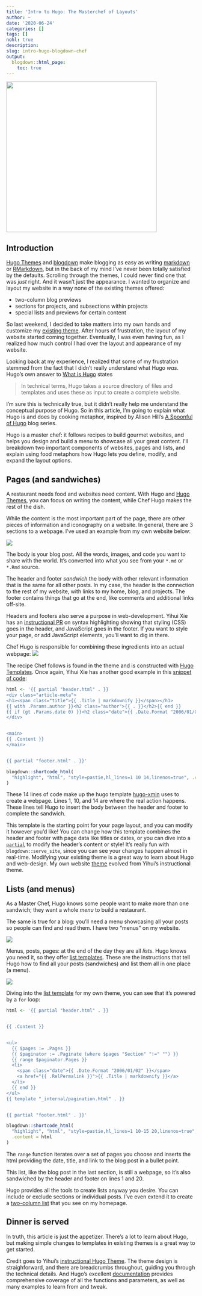 ```yaml
---
title: 'Intro to Hugo: The Masterchef of Layouts'
author: ~
date: '2020-06-24'
categories: []
tags: []
nohl: true
description:
slug: intro-hugo-blogdown-chef
output:
  blogdown::html_page:
    toc: true
---
```


<img src="/blog/intro-hugo-blogdown-chef/hugo-chef.svg"
  align="center"
  height=400
  style="background-color: white; padding-right: 0px;"
/>

## Introduction

[Hugo Themes](https://themes.gohugo.io/) and [blogdown](https://bookdown.org/yihui/blogdown/) 
make blogging as easy as writing [markdown](https://gohugo.io/content-management/formats/#learn-markdown)
or [RMarkdown](https://rmarkdown.rstudio.com/),
but in the back of my mind I've never been totally satisfied by the defaults. 
Scrolling through the themes, I could never find one that was _just_ right.
And it wasn't just the appearance. I wanted to organize and layout my website
in a way none of the existing themes offered:

* two-column blog previews
* sections for projects, and subsections within projects
* special lists and previews for certain content

So last weekend, I decided to take matters into my own hands and customize my
[existing theme](https://github.com/yihui/hugo-xmin). 
After hours of frustration, the layout of my website started coming
together. Eventually, I was even having fun, as I realized how much control I
had over the layout and appearance of my website. 

Looking back at my experience, I realized that some of my frustration stemmed 
from the fact that I didn't really understand what Hugo _was_. 
Hugo's own answer to [What is Hugo](https://gohugo.io/about/what-is-hugo/) states

> In technical terms, Hugo takes a source directory of files and templates and uses these as input to create a complete website.

I'm sure this is technically true, but it didn't really help me understand the 
conceptual purpose of Hugo. 
So in this article, I'm going to explain what Hugo is and does by cooking metaphor, 
inspired by Alison Hill's [A Spoonful of Hugo](https://alison.rbind.io/post/2019-02-19-hugo-archetypes/)
blog series. 

Hugo is a master chef: it follows recipes to build
gourmet websites, and helps you design and build a menu to showcase all your
great content. I'll breakdown two important components of websites, pages and lists,
and explain using food metaphors how Hugo lets you define, modify, and expand
the layout options. 

## Pages (and sandwiches)

A restaurant needs food and websites need content. With Hugo and 
[Hugo Themes](https://themes.gohugo.io/), you can focus on writing the content,
while Chef Hugo makes the rest of the dish. 

While the content is the most important part of the page, there are other
pieces of information and iconography on a website. In general, there are
3 sections to a webpage. I've used an example from my own website below:

![](webpage.svg)

The body is your blog post. All the words, images, and code you want to share
with the world. It's converted into what you see from your `*.md` or `*.Rmd` 
source.

The header and footer _sandwich_ the body with other relevant information
that is the same for all other posts. 
In my case, the header is the connection to the rest of my website, with
links to my home, blog, and projects.
The footer contains things that go at the end, like comments and additional
links off-site. 

Headers and footers also serve a purpose in web-development. 
Yihui Xie has an [instructional PR](https://github.com/yihui/hugo-xmin/pull/5)
on syntax highlighting showing that styling (CSS) goes in the header, 
and JavaScript goes in the footer. If you want to style your page, or 
add JavaScript elements, you'll want to dig in there.

Chef Hugo is responsible for combining these ingredients into an actual webpage: 
![](hugo-sandwich.svg)

The recipe Chef follows is found in the theme
and is constructed with [Hugo Templates](https://gohugo.io/templates/introduction/).
Once again, Yihui Xie has another good example in this 
[snippet of code](https://github.com/yihui/hugo-xmin/blob/982dfb320e8ac58a78203be76c5b06beae25d4f9/layouts/_default/single.html#L1-L12):


```r
html <- '{{ partial "header.html" . }}
<div class="article-meta">
<h1><span class="title">{{ .Title | markdownify }}</span></h1>
{{ with .Params.author }}<h2 class="author">{{ . }}</h2>{{ end }}
{{ if (gt .Params.date 0) }}<h2 class="date">{{ .Date.Format "2006/01/02" }}</h2>{{ end }}
</div>


<main>
{{ .Content }}
</main>


{{ partial "footer.html" . }}'

blogdown::shortcode_html(
  "highlight", "html", "style=pastie,hl_lines=1 10 14,linenos=true", .content = html
)
```

These 14 lines of code make up the hugo template [hugo-xmin](https://github.com/yihui/hugo-xmin)
uses to create a webpage. Lines 1, 10, and 14 are where the real action happens.
These lines tell Hugo to insert the body between the header and footer to complete
the sandwich. 

This template is the starting point for your page layout, 
and you can modify it however you'd like! You can change how this template
combines the header and footer with page data like titles or dates, or you
can dive into a
[`partial`](https://gohugo.io/templates/partials/)
to modify the header's content or style!
It's really fun with `blogdown::serve_site`, since you can see your changes
happen almost in real-time.
Modifying your existing theme is a great way to learn about Hugo and web-design.
My own website [theme](https://github.com/tmastny/hugo-xmin)
evolved from Yihui's instructional theme.

## Lists (and menus)

As a Master Chef, Hugo knows some people want to make more than one sandwich; 
they want a whole _menu_ to build a restaurant. 

The same is true for a blog: you'll need a menu showcasing all your posts
so people can find and read them. I have two "menus" on my website. 

![](hugo-lists.svg)

Menus, posts, pages: at the end of the day they are all _lists_. 
Hugo knows you need it, so they offer 
[list templates](https://gohugo.io/templates/lists/).
These are the instructions that tell Hugo how to find all your posts (sandwiches) 
and list them all in one place (a menu).

![](hugo-menu.svg)

Diving into the [list template](https://github.com/tmastny/hugo-xmin/blob/f70eb23c496cfe5a4ab51c9f27d487641313b3bd/layouts/_default/list.html#L5-L21)
for my own theme, you can see that it's powered by a `for` loop: 

```r
html <- '{{ partial "header.html" . }}


{{ .Content }}


<ul>
  {{ $pages := .Pages }}
  {{ $paginator := .Paginate (where $pages "Section" "!=" "") }}
  {{ range $paginator.Pages }}
  <li>
    <span class="date">{{ .Date.Format "2006/01/02" }}</span>
    <a href="{{ .RelPermalink }}">{{ .Title | markdownify }}</a>
  </li>
  {{ end }}
</ul>
{{ template "_internal/pagination.html" . }}


{{ partial "footer.html" . }}'

blogdown::shortcode_html(
  "highlight", "html", "style=pastie,hl_lines=1 10-15 20,linenos=true", 
  .content = html
)
```

The `range` function iterates over a set of pages you choose 
and inserts the html providing the date, title, and link
to the blog post in a bullet point.

This list, like the blog post in the last section, is still a webpage, 
so it's also sandwiched by the header and footer on lines 1 and 20.

Hugo provides all the tools to create lists anyway you desire. 
You can include or exclude sections or individual posts. 
I've even extend it to create a [two-column list](https://github.com/tmastny/hugo-xmin/blob/f70eb23c496cfe5a4ab51c9f27d487641313b3bd/layouts/partials/two-column.html#L10-L30)
that you see on my homepage.

## Dinner is served

In truth, this article is just the appetizer. 
There's a lot to learn about Hugo, but making simple changes to templates
in existing themes is a great way to get started. 

Credit goes to Yihui's [instructional Hugo Theme](https://yihui.org/en/2017/11/tweak-blogdown-site/).
The theme design is straighforward, and there are breadcrumbs throughout, 
guiding you through the technical details.
And Hugo's excellent [documentation](https://gohugo.io/documentation/) provides
comprehensive coverage of all the functions and parameters, as well as many
examples to learn from and tweak.
